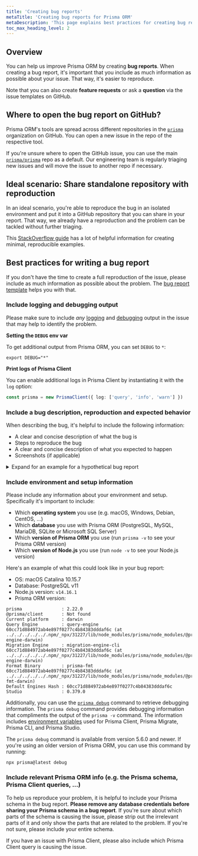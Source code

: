```yaml
---
title: 'Creating bug reports'
metaTitle: 'Creating bug reports for Prisma ORM'
metaDescription: 'This page explains best practices for creating bug reports for Prisma ORM, including sharing additional debugging output and other recommendations.'
toc_max_heading_level: 2
---
```




## Overview

You can help us improve Prisma ORM by creating **bug reports**. When creating a bug report, it's important that you include as much information as possible about your issue. That way, it's easier to reproduce.

Note that you can also create **feature requests** or ask a **question** via the issue templates on GitHub.

## Where to open the bug report on GitHub?

Prisma ORM's tools are spread across different repositories in the [`prisma`](https://github.com/prisma/) organization on GitHub. You can open a new issue in the repo of the respective tool.

If you're unsure where to open the GitHub issue, you can use the main [`prisma/prisma`](https://github.com/prisma/prisma) repo as a default. Our engineering team is regularly triaging new issues and will move the issue to another repo if necessary.

## Ideal scenario: Share standalone repository with reproduction

In an ideal scenario, you're able to reproduce the bug in an isolated environment and put it into a GitHub repository that you can share in your report. That way, we already have a reproduction and the problem can be tackled without further triaging.

This [StackOverflow guide](https://stackoverflow.com/help/minimal-reproducible-example) has a lot of helpful information for creating minimal, reproducible examples.

## Best practices for writing a bug report

If you don't have the time to create a full reproduction of the issue, please include as much information as possible about the problem. The [bug report template](https://pris.ly/prisma-prisma-bug-report) helps you with that.

### Include logging and debugging output

Please make sure to include _any_ [logging](/orm/prisma-client/observability-and-logging/logging) and [debugging](/orm/prisma-client/debugging-and-troubleshooting/debugging) output in the issue that may help to identify the problem.

**Setting the `DEBUG` env var**

To get additional output from Prisma ORM, you can set `DEBUG` to `*`:

```terminal
export DEBUG="*"
```

**Print logs of Prisma Client**

You can enable additional logs in Prisma Client by instantiating it with the `log` option:

```ts
const prisma = new PrismaClient({ log: ['query', 'info', 'warn'] })
```

### Include a bug description, reproduction and expected behavior

When describing the bug, it's helpful to include the following information:

- A clear and concise description of what the bug is
- Steps to reproduce the bug
- A clear and concise description of what you expected to happen
- Screenshots (if applicable)

<details>

<summary>Expand for an example for a hypothetical bug report</summary>

**Example**

**Describe the bug**

`@unique` attribute on `email` field doesn't work on my model. I can create duplicate records with the same `email`.

**To reproduce**:

I have this Prisma schema (removed all unnecessary models and fields):

```prisma
model User {
  id    Int    @id @default(autoincrement())
  email String @unique
}
```

I then run `prisma generate` to generate Prisma Client.

I then have a Node.js script that creates two `User` records with the same `email`:

```ts
import { PrismaClient } from '@prisma/client'

const prisma = new PrismaClient()

// A `main` function so that we can use async/await
async function main() {
  const user1 = await prisma.create({
    data: { email: 'alice@prisma.io' },
  })
  const user2 = await prisma.create({
    data: { email: 'alice@prisma.io' },
  })
  console.log(user1, user2)
}

main()
  .then(async () => {
    await prisma.$disconnect()
  })
  .catch(async (e) => {
    console.error(e)
    await prisma.$disconnect()
    process.exit(1)
  })
```

**Expected behavior**

I expected an exception when trying to create `user2` with the same `email` as `user1` because this violates the `@unique` constraint defined in the Prisma schema.

</details>

### Include environment and setup information

Please include any information about your environment and setup. Specifically it's important to include:

- Which **operating system** you use (e.g. macOS, Windows, Debian, CentOS, ...)
- Which **database** you use with Prisma ORM (PostgreSQL, MySQL, MariaDB, SQLite or Microsoft SQL Server)
- Which **version of Prisma ORM** you use (run `prisma -v` to see your Prisma ORM version)
- Which **version of Node.js** you use (run `node -v` to see your Node.js version)

Here's an example of what this could look like in your bug report:

- OS: macOS Catalina 10.15.7
- Database: PostgreSQL v11
- Node.js version: `v14.16.1`
- Prisma ORM version:

```
prisma               : 2.22.0
@prisma/client       : Not found
Current platform     : darwin
Query Engine         : query-engine 60cc71d884972ab4e897f0277c4b84383dddaf6c (at ../../../../../.npm/_npx/31227/lib/node_modules/prisma/node_modules/@prisma/engines/query-engine-darwin)
Migration Engine     : migration-engine-cli 60cc71d884972ab4e897f0277c4b84383dddaf6c (at ../../../../../.npm/_npx/31227/lib/node_modules/prisma/node_modules/@prisma/engines/migration-engine-darwin)
Format Binary        : prisma-fmt 60cc71d884972ab4e897f0277c4b84383dddaf6c (at ../../../../../.npm/_npx/31227/lib/node_modules/prisma/node_modules/@prisma/engines/prisma-fmt-darwin)
Default Engines Hash : 60cc71d884972ab4e897f0277c4b84383dddaf6c
Studio               : 0.379.0
```

Additionally, you can use the [`prisma debug`](/orm/reference/prisma-cli-reference#debug) command to retrieve debugging information. The `prisma debug` command provides debugging information that compliments the output of the `prisma -v` command. The information includes [environment variables](/orm/reference/environment-variables-reference) used for Prisma Client, Prisma Migrate, Prisma CLI, and Prisma Studio.

<Admonition>

The `prisma debug` command is available from version 5.6.0 and newer. If you're using an older version of Prisma ORM, you can use this command by running:

```terminal
npx prisma@latest debug
```

</Admonition>

### Include relevant Prisma ORM info (e.g. the Prisma schema, Prisma Client queries, ...)

To help us reproduce your problem, it is helpful to include your Prisma schema in the bug report. **Please remove any database credentials before sharing your Prisma schema in a bug report**. If you're sure about which parts of the schema is causing the issue, please strip out the irrelevant parts of it and only show the parts that are related to the problem. If you're not sure, please include your entire schema.

If you have an issue with Prisma Client, please also include which Prisma Client query is causing the issue.
